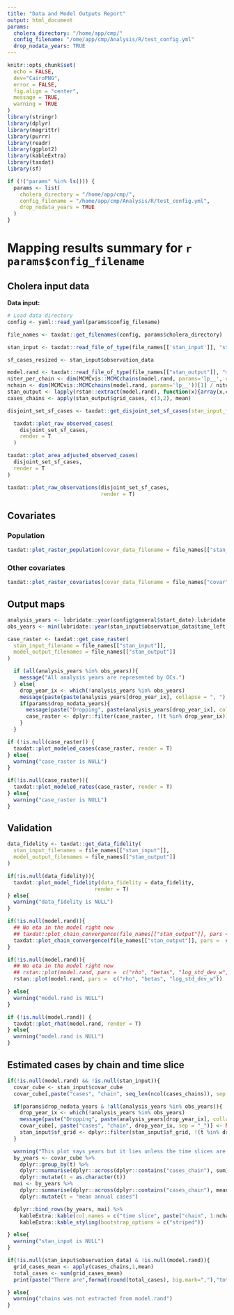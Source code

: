 ```yaml
---
title: "Data and Model Outputs Report"
output: html_document
params:
  cholera_directory: "/home/app/cmp/"
  config_filename: "/ome/app/cmp/Analysis/R/test_config.yml"
  drop_nodata_years: TRUE
---
```

```r
knitr::opts_chunk$set(
  echo = FALSE,
  dev="CairoPNG",
  error = FALSE,
  fig.align = "center",
  message = TRUE,
  warning = TRUE
)
library(stringr)
library(dplyr)
library(magrittr)
library(purrr)
library(readr)
library(ggplot2)
library(kableExtra)
library(taxdat)
library(sf)

if (!("params" %in% ls())) {
  params <- list(
    cholera_directory = "/home/app/cmp/",
    config_filename = "/home/app/cmp/Analysis/R/test_config.yml",
    drop_nodata_years = TRUE
  )
}
```

# Mapping results summary for `r params$config_filename`

## Cholera input data
**Data input:**

```r

# Load data directory
config <- yaml::read_yaml(params$config_filename)

file_names <- taxdat::get_filenames(config, params$cholera_directory)

stan_input <- taxdat::read_file_of_type(file_names[['stan_input']], "stan_input")

sf_cases_resized <- stan_input$observation_data

model.rand <- taxdat::read_file_of_type(file_names[["stan_output"]], "model.rand")
niter_per_chain <- dim(MCMCvis::MCMCchains(model.rand, params='lp__', chain_num=1))[1]
nchain <- dim(MCMCvis::MCMCchains(model.rand, params='lp__'))[1] / niter_per_chain
stan_output <- lapply(rstan::extract(model.rand), function(x){array(x,c(niter_per_chain, nchain, dim(x)[-1]))})
cases_chains <- apply(stan_output$grid_cases, c(3,2), mean)
```


```r
disjoint_set_sf_cases <- taxdat::get_disjoint_set_sf_cases(stan_input_filename = file_names[["stan_input"]])
```

```r
  taxdat::plot_raw_observed_cases(
    disjoint_set_sf_cases,
    render = T
  )
```

```r
taxdat::plot_area_adjusted_observed_cases(
  disjoint_set_sf_cases,
  render = T
)
```

```r
taxdat::plot_raw_observations(disjoint_set_sf_cases,
                              render = T)
```


## Covariates

### Population
```r
taxdat::plot_raster_population(covar_data_filename = file_names[["stan_input"]], render = T)
```

### Other covariates

```r
taxdat::plot_raster_covariates(covar_data_filename = file_names["covar"], render = T)
```

## Output maps

```r
analysis_years <- lubridate::year(config$general$start_date):lubridate::year(config$general$end_date)
obs_years <- min(lubridate::year(stan_input$observation_data$time_left)):max(lubridate::year(stan_input$observation_data$time_right))
```


```r
case_raster <- taxdat::get_case_raster(
  stan_input_filename = file_names[["stan_input"]],
  model_output_filenames = file_names[["stan_output"]]
)

  if (all(analysis_years %in% obs_years)){
    message("All analysis years are represented by OCs.")
  } else{
    drop_year_ix <- which(!analysis_years %in% obs_years)
    message(paste(paste(analysis_years[drop_year_ix], collapse = ", "), "are not represented in OCs"))
    if(params$drop_nodata_years){
      message(paste("Dropping", paste(analysis_years[drop_year_ix], collapse = ", "), "from case_raster"))
      case_raster <- dplyr::filter(case_raster, !(t %in% drop_year_ix))
    }
  }

```

```r

if (!is.null(case_raster)) {
  taxdat::plot_modeled_cases(case_raster, render = T)
} else{
  warning("case_raster is NULL")
}

```

```r
if(!is.null(case_raster)){
  taxdat::plot_modeled_rates(case_raster, render = T)
} else{
  warning("case_raster is NULL")
}
```

## Validation

```r
data_fidelity <- taxdat::get_data_fidelity(
  stan_input_filenames = file_names[["stan_input"]],
  model_output_filenames = file_names[["stan_output"]]
)

```

```r

if(!is.null(data_fidelity)){
  taxdat::plot_model_fidelity(data_fidelity = data_fidelity,
                            render = T)
} else{
  warning("data_fidelity is NULL")
}


```

```r

if(!is.null(model.rand)){
  ## No eta in the model right now
  ## taxdat::plot_chain_convergence(file_names[["stan_output"]], pars =  c("rho", "betas", "log_std_dev_w", "eta"), render = T)
  taxdat::plot_chain_convergence(file_names[["stan_output"]], pars =  c("rho", "betas", "log_std_dev_w"), render = T)
}

```



```r
if(!is.null(model.rand)){
  ## No eta in the model right now
  ## rstan::plot(model.rand, pars =  c("rho", "betas", "log_std_dev_w", "eta"))
  rstan::plot(model.rand, pars =  c("rho", "betas", "log_std_dev_w"))

} else{
  warning("model.rand is NULL")
}
```
```r
if (!is.null(model.rand)) {
  taxdat::plot_rhat(model.rand, render = T)
} else{
  warning("model.rand is NULL")
}
```

## Estimated cases by chain and time slice

```r

if(!is.null(model.rand) && !is.null(stan_input)){
  covar_cube <- stan_input$covar_cube
  covar_cube[,paste("cases", "chain", seq_len(ncol(cases_chains)), sep = "_")] <- cases_chains

  if(params$drop_nodata_years & !all(analysis_years %in% obs_years)){
    drop_year_ix <- which(!analysis_years %in% obs_years)
    message(paste("Dropping", paste(analysis_years[drop_year_ix], collapse = ", "), "from cases_chains"))
    covar_cube[, paste("cases", "chain", drop_year_ix, sep = "_")] <- NULL
    stan_input$sf_grid <- dplyr::filter(stan_input$sf_grid, !(t %in% drop_year_ix))
  }

  warning("This plot says years but it lies unless the time slices are years")
  by_years <- covar_cube %>%
    dplyr::group_by(t) %>%
    dplyr::summarise(dplyr::across(dplyr::contains("cases_chain"), sum)) %>%
    dplyr::mutate(t = as.character(t))
  mai <- by_years %>%
    dplyr::summarise(dplyr::across(dplyr::contains("cases_chain"), mean)) %>%
    dplyr::mutate(t = "mean annual cases")

  dplyr::bind_rows(by_years, mai) %>%
    kableExtra::kable(col.names = c("time slice", paste("chain", 1:nchain))) %>%
    kableExtra::kable_styling(bootstrap_options = c("striped"))

} else{
  warning("stan_input is NULL")
}


```

```r

if(!is.null(stan_input$observation_data) & !is.null(model.rand)){
  grid_cases_mean <- apply(cases_chains,1,mean)
  total_cases <- sum(grid_cases_mean)
  print(paste("There are",format(round(total_cases), big.mark=","),"total cases"))

} else{
  warning("chains was not extracted from model.rand")
}
```
